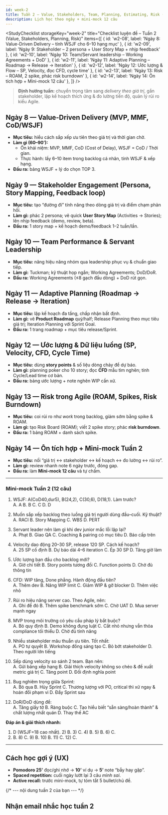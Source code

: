 ```yaml
---
id: week-2
title: Tuần 2 — Value, Stakeholders, Team, Planning, Estimating, Risk (Ngày 8–14)
description: Lịch học theo ngày + mini-mock 12 câu
---
```


<StudyChecklist
  storageKey="week-2"
  title="Checklist luyện đề – Tuần 2 (Value, Stakeholders, Planning, Risk)"
  items={[
    { id: 'w2-08', label: 'Ngày 8: Value-Driven Delivery – tính WSJF cho 6–10 hạng mục' },
    { id: 'w2-09', label: 'Ngày 9: Stakeholder – 2 persona + User Story Map + nhịp feedback' },
    { id: 'w2-10', label: 'Ngày 10: Team/Servant leadership – Working Agreements + DoD' },
    { id: 'w2-11', label: 'Ngày 11: Adaptive Planning – Roadmap → Release → Iteration' },
    { id: 'w2-12', label: 'Ngày 12: Ước lượng & Flow – SP, Velocity, đọc CFD, cycle time' },
    { id: 'w2-13', label: 'Ngày 13: Risk – ROAM, 2 spike, phác risk burndown' },
    { id: 'w2-14', label: 'Ngày 14: Ôn tích hợp + Mini-mock 12 câu' },
  ]}
/>


> **Định hướng tuần:** chuyển trọng tâm sang _delivery theo giá trị_, gắn stakeholder, lập kế hoạch thích ứng & đo lường tiến độ, quản lý rủi ro kiểu Agile.

## Ngày 8 — Value-Driven Delivery (MVP, MMF, CoD/WSJF)
- **Mục tiêu:** hiểu cách sắp xếp ưu tiên theo giá trị và thời gian chờ.
- **Làm gì (60–90’):**
  - Ôn khái niệm: MVP, MMF, CoD (Cost of Delay), WSJF = CoD / Thời gian.
  - Thực hành: lấy 6–10 item trong backlog cá nhân, tính WSJF & xếp hạng.
- **Đầu ra:** bảng WSJF + lý do chọn TOP 3.

## Ngày 9 — Stakeholder Engagement (Persona, Story Mapping, Feedback loop)
- **Mục tiêu:** tạo “đường đi” tính năng theo dòng giá trị và điểm chạm phản hồi.
- **Làm gì:** phác 2 persona; vẽ quick **User Story Map** (Activities → Stories); lên nhịp feedback (demo, review, beta).
- **Đầu ra:** 1 story map + kế hoạch demo/feedback 1–2 tuần/lần.

## Ngày 10 — Team Performance & Servant Leadership
- **Mục tiêu:** nâng hiệu năng nhóm qua leadership phục vụ & chuẩn giao tiếp.
- **Làm gì:** Tuckman; kỹ thuật họp ngắn; Working Agreements; DoD/DoR.
- **Đầu ra:** Working Agreements (≤8 gạch đầu dòng) + DoD rút gọn.

## Ngày 11 — Adaptive Planning (Roadmap → Release → Iteration)
- **Mục tiêu:** lập kế hoạch đa tầng, chấp nhận bất định.
- **Làm gì:** vẽ **Product Roadmap** quý/half; Release Planning theo mục tiêu giá trị; Iteration Planning với Sprint Goal.
- **Đầu ra:** 1 trang roadmap + mục tiêu release/Sprint.

## Ngày 12 — Ước lượng & Dữ liệu luồng (SP, Velocity, CFD, Cycle Time)
- **Mục tiêu:** dùng **story points** & số liệu dòng chảy để dự báo.
- **Làm gì:** planning poker cho 10 story; đọc **CFD** mẫu tìm nghẽn; tính Cycle/Lead time cơ bản.
- **Đầu ra:** bảng ước lượng + note nghẽn WIP cần xử.

## Ngày 13 — Risk trong Agile (ROAM, Spikes, Risk Burndown)
- **Mục tiêu:** coi rủi ro như _work_ trong backlog, giảm sớm bằng spike & ROAM.
- **Làm gì:** tạo Risk Board (ROAM); viết 2 spike story; phác **risk burndown**.
- **Đầu ra:** 1 bảng ROAM + danh sách spike.

## Ngày 14 — Ôn tích hợp + Mini-mock Tuần 2
- **Mục tiêu:** nối “giá trị ↔ stakeholder ↔ kế hoạch ↔ đo lường ↔ rủi ro”.
- **Làm gì:** review nhanh note 6 ngày trước, đóng gap.
- **Đầu ra:** làm **Mini-mock 12 câu** và tự chấm.

---

### Mini-mock Tuần 2 (12 câu)

1) WSJF: A(CoD40,dur5), B(24,2), C(30,6), D(18,1). Làm trước?  
A. A  B. B  C. C  D. D

2) Muốn sắp xếp backlog theo luồng giá trị người dùng đầu–cuối. Kỹ thuật?  
A. RACI  B. Story Mapping  C. WBS  D. PERT

3) Servant leader nên làm gì khi dev junior mắc lỗi lặp lại?  
A. Phạt  B. Giao QA  C. Coaching & pairing có mục tiêu  D. Báo cấp trên

4) Velocity dao động 20–30 SP, release 120 SP. Cách kế hoạch?  
A. 25 SP cố định  B. Dự báo dải 4–6 iteration  C. Ép 30 SP  D. Tăng giờ làm

5) Ước lượng ban đầu cho backlog mới?  
A. Giờ chi tiết  B. Story points tương đối  C. Function points  D. Chờ đủ thông tin

6) CFD: WIP tăng, Done phẳng. Hành động đầu tiên?  
A. Thêm dev  B. Nâng WIP limit  C. Giảm WIP & gỡ blocker  D. Thêm việc nhỏ

7) Rủi ro hiệu năng server cao. Theo Agile, nên:  
A. Ghi để đó  B. Thêm spike benchmark sớm  C. Chờ UAT  D. Mua server mạnh ngay

8) MVP trong môi trường có yêu cầu pháp lý bắt buộc?  
A. Bỏ quy định  B. Demo không đụng luật  C. Cắt nhỏ nhưng vẫn thỏa compliance tối thiểu  D. Chờ đủ tính năng

9) Nhiều stakeholder mâu thuẫn ưu tiên. Tốt nhất:  
A. PO tự quyết  B. Workshop đồng sáng tạo  C. Bỏ bớt stakeholder  D. Theo người lớn tiếng

10) Sếp dùng velocity so sánh 2 team. Bạn nên:  
A. Gửi bảng xếp hạng  B. Giải thích velocity không so chéo & đề xuất metric giá trị  C. Tăng point  D. Đổi định nghĩa point

11) Bug nghiêm trọng giữa Sprint:  
A. Bỏ qua  B. Hủy Sprint  C. Thương lượng với PO, critical thì xử ngay & hoán đổi phạm vi  D. Đẩy Sprint sau

12) DoR/DoD dùng để:  
A. Tăng giấy tờ  B. Ràng buộc  C. Tạo hiểu biết “sẵn sàng/hoàn thành” & chất lượng nhất quán  D. Thay thế AC

**Đáp án & giải thích nhanh:**  
1) D (WSJF=18 cao nhất). 2) B. 3) C. 4) B. 5) B. 6) C.  
7) B. 8) C. 9) B. 10) B. 11) C. 12) C.

---

## Cách học gợi ý (UX)
- **Pomodoro 25’** đọc/ghi nhớ → **10’** ví dụ → **5’** note “bẫy hay gặp”.  
- **Spaced repetition:** cuối ngày lướt lại 3 câu _mình sai_.  
- **Active recall:** trước mini-mock, tự tóm tắt 5 bullet/chủ đề.



{/* --- nội dung tuần 2 của bạn --- */}

## Nhận email nhắc học tuần 2
<Subscribe source="week-2" />